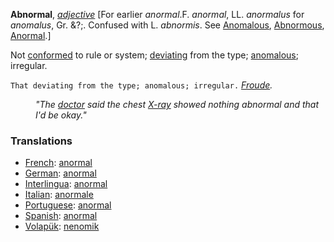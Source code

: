 '''Abnormal''', ''[[adjective (part of speech)|adjective]]'' [For earlier ''anormal''.F. ''anormal'', LL. ''anormalus'' for ''anomalus'', Gr. &?;. Confused with L. ''abnormis''. See [[Anomalous]], [[Abnormous]], [[Anormal]].]

Not [[conformed]] to rule or system; [[deviating]] from the type; [[anomalous]]; irregular.

<code>That deviating from the type; anomalous; irregular. </code> ''[[Froude (source)|Froude]].''

:'' "The [[doctor]] said the chest [[X-ray]] showed nothing abnormal and that I'd be okay." ''

=== Translations ===
*[[French]]: [[anormal]]
*[[German]]: [[anormal]]
*[[Interlingua]]: [[anormal]]
*[[Italian]]: [[anormale]]
*[[Portuguese]]: [[anormal]]
*[[Spanish]]: [[anormal]]
*[[Volapük]]: [[nenomik]]